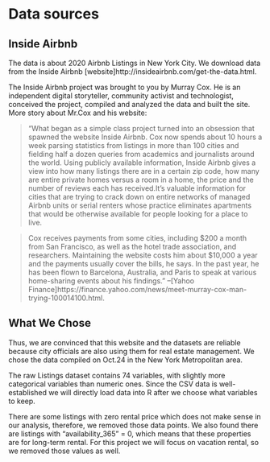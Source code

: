 # Data sources

## Inside Airbnb


The data is about 2020 Airbnb Listings in New York City. We download data from the Inside Airbnb [website]http://insideairbnb.com/get-the-data.html.


The Inside Airbnb project was brought to you by Murray Cox. He is an independent digital storyteller, community activist and technologist, conceived the project, compiled and analyzed the data and built the site. More story about Mr.Cox and his website:

>"What began as a simple class project turned into an obsession that spawned the website Inside Airbnb. Cox now spends about 10 hours a week parsing statistics from listings in more than 100 cities and fielding half a dozen queries from academics and journalists around the world. Using publicly available information, Inside Airbnb gives a view into how many listings there are in a certain zip code, how many are entire private homes versus a room in a home, the price and the number of reviews each has received.It’s valuable information for cities that are trying to crack down on entire networks of managed Airbnb units or serial renters whose practice eliminates apartments that would be otherwise available for people looking for a place to live.

>Cox receives payments from some cities, including $200 a month from San Francisco, as well as the hotel trade association, and researchers. Maintaining the website costs him about $10,000 a year and the payments usually cover the bills, he says. In the past year, he has been flown to Barcelona, Australia, and Paris to speak at various home-sharing events about his findings."
>--[Yahoo Finance]https://finance.yahoo.com/news/meet-murray-cox-man-trying-100014100.html.


## What We Chose


Thus, we are convinced that this website and the datasets are reliable because city officials are also using them for real estate management. We chose the data compiled on Oct.24 in the New York Metropolitan area. 


The raw Listings dataset contains 74 variables, with slightly more categorical variables than numeric ones. Since the CSV data is well-established we will directly load data into R after we choose what variables to keep. 


There are some listings with zero rental price which does not make sense in our analysis, therefore, we removed those data points. We also found there are listings with “availability_365” = 0, which means that these properties are for long-term rental. For this project we will focus on vacation rental, so we removed those values as well.










